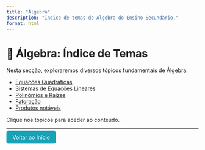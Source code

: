 ```yaml
---
title: "Álgebra"
description: "Índice de temas de Álgebra do Ensino Secundário."
format: html
---
```


# 🧮 Álgebra: Índice de Temas

Nesta secção, exploraremos diversos tópicos fundamentais de Álgebra:

- [Equações Quadráticas](equacoes-quadraticas.qmd)
- [Sistemas de Equações Lineares](sistemas-lineares.qmd)
- [Polinómios e Raízes](polinomios.qmd)
- [Fatoração](fatoracao.qmd)
- [Produtos notáveis](produtos-notaveis.qmd)

Clique nos tópicos para aceder ao conteúdo.

---

<p><a href="../../index.html" style="padding: 8px 16px; background-color: #17a2b8; color: white; border-radius: 5px; text-decoration: none;">Voltar ao Início</a></p>
